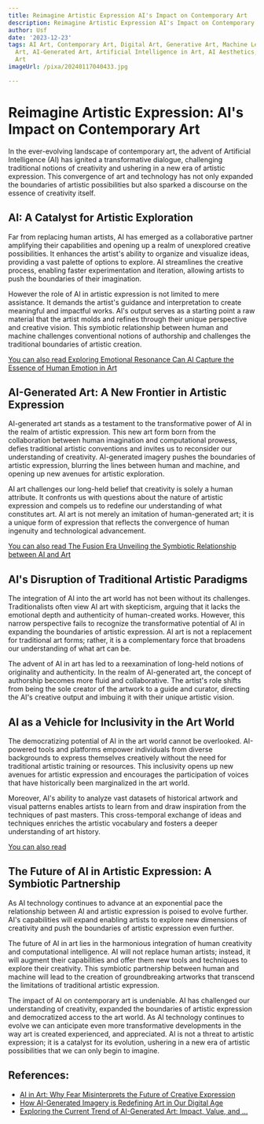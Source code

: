 ```yaml
---
title: Reimagine Artistic Expression AI's Impact on Contemporary Art
description: Reimagine Artistic Expression AI's Impact on Contemporary Art
author: Usf
date: '2023-12-23'
tags: AI Art, Contemporary Art, Digital Art, Generative Art, Machine Learning, Neural
  Art, AI-Generated Art, Artificial Intelligence in Art, AI Aesthetics, AI-Driven
  Art
imageUrl: /pixa/20240117040433.jpg

---
```

# Reimagine Artistic Expression:  AI's Impact on Contemporary Art

In the ever-evolving landscape of contemporary art, the advent of  Artificial Intelligence  (AI) has ignited a transformative  dialogue, challenging traditional notions of  creativity  and ushering in a new era of artistic expression. This convergence of art  and technology has not only expanded the boundaries  of artistic possibilities but also sparked a discourse on the essence of creativity itself.

## AI: A  Catalyst for Artistic Exploration

Far from replacing human artists, AI has emerged as a collaborative partner amplifying their capabilities and opening up a realm  of unexplored creative possibilities. It enhances the artist's ability to organize and visualize ideas, providing  a vast palette of options to  explore. AI streamlines the creative process,  enabling faster experimentation and iteration,  allowing artists  to push the boundaries  of their imagination.

However the role of AI in artistic expression is not limited to mere assistance. It demands the artist's guidance and interpretation to create meaningful and impactful works. AI's output serves as a starting point a raw material that the  artist molds and refines through  their unique perspective and creative vision.  This symbiotic  relationship between human and machine challenges conventional notions of authorship and challenges the  traditional boundaries of artistic  creation.

[You can also read Exploring Emotional Resonance Can AI  Capture the Essence of Human Emotion in Art](Exploring%20Emotional%20Resonance%20Can%20AI%20Capture%20the%20Essence%20of%20Human%20Emotion%20in%20Art)


## AI-Generated Art:  A New Frontier in Artistic Expression

AI-generated art  stands as a testament to the transformative power of AI in the  realm of artistic expression. This new art form born  from the collaboration between human imagination and computational prowess, defies traditional artistic conventions and  invites us to reconsider our understanding of creativity.  AI-generated imagery pushes  the boundaries of artistic expression, blurring the lines between  human and  machine, and  opening up new avenues for  artistic  exploration.

AI art challenges our long-held belief that creativity is  solely a human attribute. It confronts us  with  questions about the nature  of artistic expression and compels us to redefine our understanding of what constitutes  art. AI art is not merely an imitation  of human-generated art; it is a unique form of  expression that reflects the convergence of human ingenuity  and technological advancement.

[You can also read The Fusion Era Unveiling the Symbiotic Relationship between AI and Art](The%20Fusion%20Era%20Unveiling%20the%20Symbiotic%20Relationship%20between%20AI%20and%20Art)


## AI's Disruption of Traditional Artistic Paradigms

The integration of AI into the art world has not been without its challenges. Traditionalists often view AI art with skepticism, arguing that it  lacks the emotional depth and authenticity of human-created works. However, this narrow perspective fails to recognize the  transformative potential of AI in expanding the boundaries of artistic expression. AI art  is not  a replacement for traditional  art forms; rather, it is a complementary force that broadens our understanding of what art can be.

The advent of AI in art has led to a reexamination of long-held notions of originality and authenticity.  In the realm of  AI-generated art, the concept of authorship becomes more fluid and collaborative. The artist's role shifts from being the sole creator of the artwork to a guide  and curator, directing the  AI's creative output and imbuing it  with their unique artistic vision.

## AI as  a Vehicle for Inclusivity in the Art World

The democratizing potential of AI in the art  world cannot be overlooked. AI-powered tools and platforms empower  individuals from diverse backgrounds to express themselves  creatively without the need for  traditional artistic training  or resources. This inclusivity opens up new avenues for artistic expression and encourages the participation of voices that have historically been marginalized in the  art world.

Moreover, AI's ability to  analyze vast datasets of historical artwork and visual patterns enables artists to learn from and draw inspiration from  the techniques of past masters. This cross-temporal exchange of ideas and techniques enriches the artistic vocabulary and fosters a deeper understanding of  art history.

[You can also read ]()


## The Future of AI in Artistic Expression: A Symbiotic Partnership

As AI technology continues to advance at  an exponential  pace the relationship between AI and artistic expression  is poised to evolve further. AI's capabilities  will expand  enabling artists to explore new dimensions of creativity and push the boundaries of artistic expression even  further.

The future  of AI in art lies in  the harmonious integration of human  creativity and computational intelligence.  AI will not replace human artists; instead, it will augment their capabilities and offer them new  tools and techniques to explore their creativity. This symbiotic partnership between human and machine will lead to  the creation of groundbreaking artworks that transcend the limitations of traditional artistic expression.

The impact of AI on contemporary art is undeniable. AI has challenged our understanding of creativity, expanded the boundaries of artistic expression and democratized access  to the art world.  As AI technology continues to evolve  we can anticipate even more  transformative developments in the  way art is created experienced, and appreciated.  AI is not a threat to artistic expression; it is a catalyst for its evolution, ushering in a new era of  artistic possibilities that we can only begin to imagine.

## References:
- [AI in Art: Why Fear Misinterprets the Future of Creative Expression](https://medium.com/@rasputinkaiser/ai-in-art-why-fear-misinterprets-the-future-of-creative-expression-0c116d014f5e)
- [How AI-Generated Imagery is Redefining Art in Our Digital Age](https://medium.com/@brian.wheat/how-ai-generated-imagery-is-redefining-art-in-our-digital-age-e21000f66ac6)
- [Exploring the Current Trend of AI-Generated Art: Impact, Value, and ...](https://www.linkedin.com/pulse/exploring-current-trend-ai-generated-art-impact-value-vaggelis-mina)
